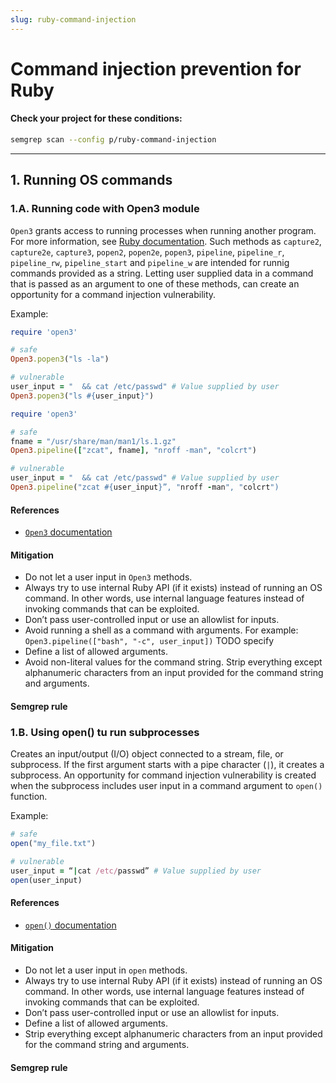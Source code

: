 ```yaml
---
slug: ruby-command-injection
---
```



# Command injection prevention for Ruby

<CommandInjectionIntro />

#### Check your project for these conditions:

```bash
semgrep scan --config p/ruby-command-injection
```

---

## 1. Running OS commands

### 1.A. Running code with Open3 module

`Open3` grants access to running processes when running another program. For more information, see [Ruby documentation](https://docs.ruby-lang.org/en/2.0.0/Open3.html). Such methods as `capture2`, `capture2e`, `capture3`, `popen2`, `popen2e`, `popen3`, `pipeline`, `pipeline_r`, `pipeline_rw`, `pipeline_start` and `pipeline_w` are intended for runnig commands provided as a string. Letting user supplied data in a command that is passed as an argument to one of these methods, can create an opportunity for a command injection vulnerability.

Example:

```ruby
require 'open3'

# safe
Open3.popen3("ls -la")

# vulnerable
user_input = "  && cat /etc/passwd" # Value supplied by user
Open3.popen3("ls #{user_input}")
```

```ruby
require 'open3'

# safe
fname = "/usr/share/man/man1/ls.1.gz"
Open3.pipeline(["zcat", fname], "nroff -man", "colcrt")

# vulnerable
user_input = "  && cat /etc/passwd" # Value supplied by user
Open3.pipeline("zcat #{user_input}”, "nroff -man", "colcrt")
```

#### References

- [`Open3` documentation](https://docs.ruby-lang.org/en/2.0.0/Open3.html)

#### Mitigation

- Do not let a user input in `Open3` methods.
- Always try to use internal Ruby API (if it exists) instead of running an OS command. In other words, use internal language features instead of invoking commands that can be exploited.
- Don’t pass user-controlled input or use an allowlist for inputs.
- Avoid running a shell as a command with arguments. For example: `Open3.pipeline(["bash", "-c", user_input])` TODO specify
- Define a list of allowed arguments.
- Avoid non-literal values for the command string. Strip everything except alphanumeric characters from an input provided for the command string and arguments.

#### Semgrep rule

<LinkToRegistryRule ruleId="ruby.lang.security.dangerous-open3-pipeline.dangerous-open3-pipeline" />

### 1.B. Using open() tu run subprocesses

Creates an input/output (I/O) object connected to a stream, file, or subprocess. If the first argument starts with a pipe character (`|`), it creates a subprocess. An opportunity for command injection vulnerability is created when the subprocess includes user input in a command argument to `open()` function.

Example:

```ruby
# safe
open("my_file.txt")

# vulnerable
user_input = “|cat /etc/passwd” # Value supplied by user
open(user_input)
```

#### References

- [`open()` documentation](https://apidock.com/ruby/Kernel/open)

#### Mitigation

- Do not let a user input in `open` methods.
- Always try to use internal Ruby API (if it exists) instead of running an OS command. In other words, use internal language features instead of invoking commands that can be exploited.
- Don’t pass user-controlled input or use an allowlist for inputs.
- Define a list of allowed arguments.
- Strip everything except alphanumeric characters from an input provided for the command string and arguments.


#### Semgrep rule

<LinkToRegistryRule ruleId="ruby.lang.security.dangerous-open.dangerous-open" />